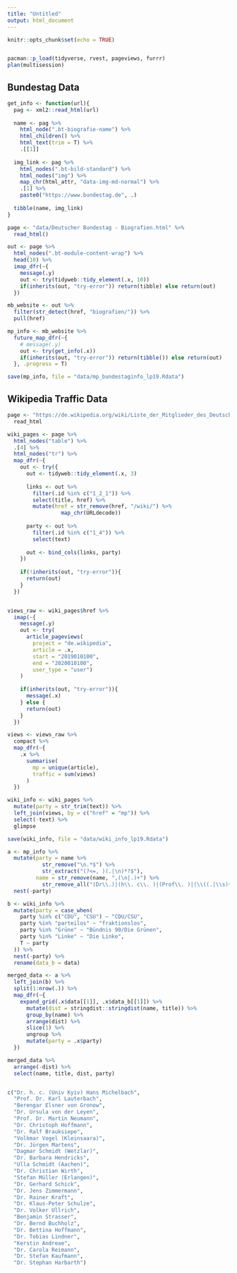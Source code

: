 ```yaml
---
title: "Untitled"
output: html_document
---
```


```r
knitr::opts_chunk$set(echo = TRUE)


pacman::p_load(tidyverse, rvest, pageviews, furrr)
plan(multisession)


```


## Bundestag Data

```r
get_info <- function(url){
  pag <- xml2::read_html(url)
  
  name <- pag %>%
    html_node(".bt-biografie-name") %>%
    html_children() %>%
    html_text(trim = T) %>%
    .[[1]]
  
  img_link <- pag %>%
    html_nodes(".bt-bild-standard") %>%
    html_nodes("img") %>%
    map_chr(html_attr, "data-img-md-normal") %>%
    .[1] %>%
    paste0("https://www.bundestag.de", .)
  
  tibble(name, img_link)
}

page <- "data/Deutscher Bundestag - Biografien.html" %>%
  read_html()

out <- page %>%
  html_nodes(".bt-module-content-wrap") %>%
  head(10) %>%
  imap_dfr(~{
    message(.y)
    out <- try(tidyweb::tidy_element(.x, 10))
    if(inherits(out, "try-error")) return(tibble) else return(out)
  })

mb_website <- out %>%
  filter(str_detect(href, "biografien/")) %>%
  pull(href)

mp_info <- mb_website %>%
  future_map_dfr(~{
    # message(.y)
    out <- try(get_info(.x))
    if(inherits(out, "try-error")) return(tibble()) else return(out)
  }, .progress = T)

save(mp_info, file = "data/mp_bundestaginfo_lp19.Rdata")
```

## Wikipedia Traffic Data

```r
page <- "https://de.wikipedia.org/wiki/Liste_der_Mitglieder_des_Deutschen_Bundestages_(19._Wahlperiode)" %>%
  read_html

wiki_pages <- page %>%
  html_nodes("table") %>%
  .[4] %>%
  html_nodes("tr") %>%
  map_dfr(~{
    out <- try({
      out <- tidyweb::tidy_element(.x, 3)
      
      links <- out %>%
        filter(.id %in% c("1_2_1")) %>%
        select(title, href) %>%
        mutate(href = str_remove(href, "/wiki/") %>%
                 map_chr(URLdecode))
      
      party <- out %>%
        filter(.id %in% c("1_4")) %>%
        select(text)
      
      out <- bind_cols(links, party)
    })
    
    if(!inherits(out, "try-error")){
      return(out)
    }
  })


views_raw <- wiki_pages$href %>%
  imap(~{
    message(.y)
    out <- try(
      article_pageviews(
        project = "de.wikipedia",
        article = .x, 
        start = "2019010100", 
        end = "2020010100",
        user_type = "user")
    )
    
    if(inherits(out, "try-error")){
      message(.x)
    } else {
      return(out)
    }
  })

views <- views_raw %>%
  compact %>%
  map_dfr(~{
    .x %>%
      summarise(
        mp = unique(article), 
        traffic = sum(views)
      )
  })

wiki_info <- wiki_pages %>%
  mutate(party = str_trim(text)) %>%
  left_join(views, by = c("href" = "mp")) %>%
  select(-text) %>%
  glimpse

save(wiki_info, file = "data/wiki_info_lp19.Rdata")

```


```r
a <- mp_info %>% 
  mutate(party = name %>%
           str_remove("\n.*$") %>%
           str_extract("(?<=, )(.|\n)*?$"), 
         name = str_remove(name, ",(\n|.)+") %>%
           str_remove_all("(Dr\\.)|(h\\. c\\. )|(Prof\\. )|(\\((.|\\s)+\\))")) %>%
  nest(-party)

b <- wiki_info %>% 
  mutate(party = case_when(
    party %in% c("CDU", "CSU") ~ "CDU/CSU",
    party %in% "parteilos" ~ "fraktionslos", 
    party %in% "Grüne" ~ "Bündnis 90/Die Grünen",
    party %in% "Linke" ~ "Die Linke",
    T ~ party
  )) %>%
  nest(-party) %>%
  rename(data_b = data)

merged_data <- a %>%
  left_join(b) %>%
  split(1:nrow(.)) %>%
  map_dfr(~{
    expand_grid(.x$data[[1]], .x$data_b[[1]]) %>%
      mutate(dist = stringdist::stringdist(name, title)) %>%
      group_by(name) %>% 
      arrange(dist) %>%
      slice(1) %>%
      ungroup %>%
      mutate(party = .x$party)
  })

merged_data %>%
  arrange(-dist) %>%
  select(name, title, dist, party)



```


```r
c("Dr. h. c. (Univ Kyiv) Hans Michelbach", 
  "Prof. Dr. Karl Lauterbach", 
  "Berengar Elsner von Gronow",
  "Dr. Ursula von der Leyen",
  "Prof. Dr. Martin Neumann", 
  "Dr. Christoph Hoffmann", 
  "Dr. Ralf Brauksiepe", 
  "Volkmar Vogel (Kleinsaara)", 
  "Dr. Jürgen Martens", 
  "Dagmar Schmidt (Wetzlar)", 
  "Dr. Barbara Hendricks", 
  "Ulla Schmidt (Aachen)", 
  "Dr. Christian Wirth", 
  "Stefan Müller (Erlangen)", 
  "Dr. Gerhard Schick", 
  "Dr. Jens Zimmermann", 
  "Dr. Rainer Kraft", 
  "Dr. Klaus-Peter Schulze", 
  "Dr. Volker Ullrich", 
  "Benjamin Strasser", 
  "Dr. Bernd Buchholz", 
  "Dr. Bettina Hoffmann", 
  "Dr. Tobias Lindner", 
  "Kerstin Andreae", 
  "Dr. Carola Reimann", 
  "Dr. Stefan Kaufmann", 
  "Dr. Stephan Harbarth")
```

